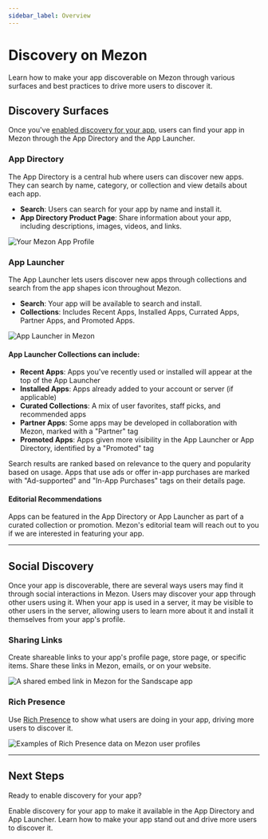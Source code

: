 ```yaml
---
sidebar_label: Overview
---
```


# Discovery on Mezon

Learn how to make your app discoverable on Mezon through various surfaces and best practices to drive more users to discover it.

## Discovery Surfaces

Once you've [enabled discovery for your app](#DOCS_DISCOVERY_ENABLING_DISCOVERY), users can find your app in Mezon through the App Directory and the App Launcher.

### App Directory 

The App Directory is a central hub where users can discover new apps. They can search by name, category, or collection and view details about each app.

- **Search**: Users can search for your app by name and install it.
- **App Directory Product Page**: Share information about your app, including descriptions, images, videos, and links.

![Your Mezon App Profile](discovery-app-directory-product-page.png)

### App Launcher

The App Launcher lets users discover new apps through collections and search from the app shapes icon <Icon icon="AppsIcon" /> throughout Mezon.

- **Search**: Your app will be available to search and install.
- **Collections**: Includes Recent Apps, Installed Apps, Currated Apps, Partner Apps, and Promoted Apps.

![App Launcher in Mezon](discovery-app-launcher.png)

#### App Launcher Collections can include: 
- **Recent Apps**: Apps you've recently used or installed will appear at the top of the App Launcher
- **Installed Apps**: Apps already added to your account or server (if applicable)
- **Curated Collections**: A mix of user favorites, staff picks, and recommended apps
- **Partner Apps**: Some apps may be developed in collaboration with Mezon, marked with a "Partner" tag
- **Promoted Apps**: Apps given more visibility in the App Launcher or App Directory, identified by a "Promoted" tag

Search results are ranked based on relevance to the query and popularity based on usage. Apps that use ads or offer in-app purchases are marked with "Ad-supported" and "In-App Purchases" tags on their details page.  

#### Editorial Recommendations

Apps can be featured in the App Directory or App Launcher as part of a curated collection or promotion. Mezon's editorial team will reach out to you if we are interested in featuring your app.

---

## Social Discovery

Once your app is discoverable, there are several ways users may find it through social interactions in Mezon. Users may discover your app through other users using it. When your app is used in a server, it may be visible to other users in the server, allowing users to learn more about it and install it themselves from your app's profile.

### Sharing Links

Create shareable links to your app's profile page, store page, or specific items. Share these links in Mezon, emails, or on your website.

![A shared embed link in Mezon for the Sandscape app](discovery-sharing-links.png)

### Rich Presence
Use [Rich Presence](#DOCS_RICH_PRESENCE_OVERVIEW) to show what users are doing in your app, driving more users to discover it.

![Examples of Rich Presence data on Mezon user profiles](rich-presence-examples.png)

---

## Next Steps

Ready to enable discovery for your app? 

<Container>
  <Card title="Enabling Discovery" link="#DOCS_DISCOVERY_ENABLING_DISCOVERY" icon="GlobeEarthIcon">
    Enable discovery for your app to make it available in the App Directory and App Launcher.
  </Card>
  <Card title="Discovery Best Practices" link="#DOCS_DISCOVERY_BEST_PRACTICES" icon="BookCheckIcon">
    Learn how to make your app stand out and drive more users to discover it.
  </Card>
</Container>